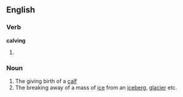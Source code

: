 ==English==

===Verb===
'''calving'''

# {{present participle of|[[calve]]}}

===Noun===
{{en-noun|-}}

# The giving birth of a [[calf]]
# The breaking away of a mass of [[ice]] from an [[iceberg]], [[glacier]] etc.
